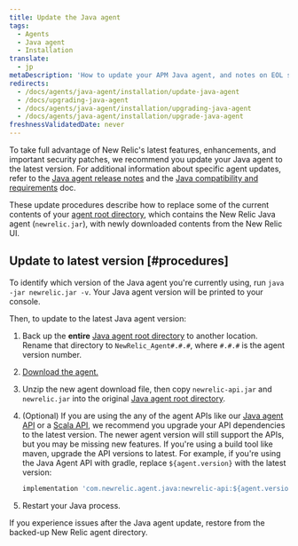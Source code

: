 ```yaml
---
title: Update the Java agent
tags:
  - Agents
  - Java agent
  - Installation
translate:
  - jp
metaDescription: 'How to update your APM Java agent, and notes on EOL support for early agent versions.'
redirects:
  - /docs/agents/java-agent/installation/update-java-agent
  - /docs/upgrading-java-agent
  - /docs/agents/java-agent/installation/upgrading-java-agent
  - /docs/agents/java-agent/installation/upgrade-java-agent
freshnessValidatedDate: never
---
```


To take full advantage of New Relic's latest features, enhancements, and important security patches, we recommend you update your Java agent to the latest version. For additional information about specific agent updates, refer to the [Java agent release notes](/docs/release-notes/agent-release-notes/java-release-notes) and the [Java compatibility and requirements](/docs/apm/agents/java-agent/getting-started/compatibility-requirements-java-agent) doc.

These update procedures describe how to replace some of the current contents of your [agent root directory](/docs/agents/manage-apm-agents/troubleshooting/find-agent-root-directory#java-agent), which contains the New Relic Java agent (`newrelic.jar`), with newly downloaded contents from the New Relic UI.

## Update to latest version [#procedures]

To identify which version of the Java agent you're currently using, run `java -jar newrelic.jar -v`. Your Java agent version will be printed to your console.

Then, to update to the latest Java agent version:

1. Back up the <DNT>**entire**</DNT> [Java agent root directory](/docs/agents/manage-apm-agents/troubleshooting/find-agent-root-directory#java-agent) to another location. Rename that directory to `NewRelic_Agent#.#.#`, where `#.#.#` is the agent version number.

2. [Download the agent.](/docs/release-notes/agent-release-notes/java-release-notes)

3. Unzip the new agent download file, then copy `newrelic-api.jar` and `newrelic.jar` into the original [Java agent root directory](/docs/agents/manage-apm-agents/troubleshooting/find-agent-root-directory#java-agent).

4. (Optional) If you are using the any of the agent APIs like our [Java agent API](/docs/apm/agents/java-agent/api-guides/guide-using-java-agent-api/) or a [Scala API](/docs/apm/agents/java-agent/frameworks/scala-installation-java/#using-the-scala-api), we recommend you upgrade your API dependencies to the latest version. The newer agent version will still support the APIs, but you may be missing new features. If you're using a build tool like maven, upgrade the API versions to latest. For example, if you're using the Java Agent API with gradle, replace `${agent.version}` with the latest version:

   ```groovy
   implementation 'com.newrelic.agent.java:newrelic-api:${agent.version}'
   ```

5. Restart your Java process.

If you experience issues after the Java agent update, restore from the backed-up New Relic agent directory.
